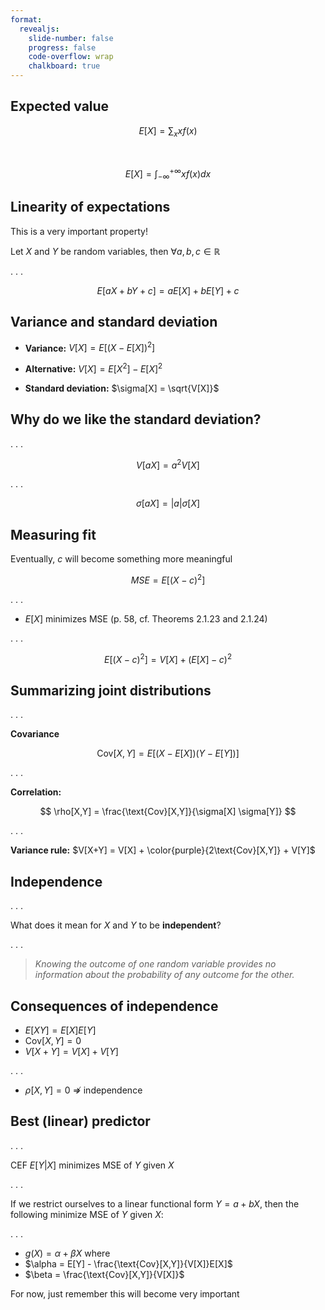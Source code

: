 ```yaml
---
format: 
  revealjs:
    slide-number: false
    progress: false
    code-overflow: wrap
    chalkboard: true
---
```


## Expected value

$$
E[X] = \sum_x x f(x)
$$

&nbsp;


$$
E[X] = \int_{-\infty}^{+\infty} xf(x)dx
$$

## Linearity of expectations

::: aside
This is a very important property!
:::

Let $X$ and $Y$ be random variables, then $\forall a, b, c \in \mathbb{R}$

. . .

$$
E[aX + bY + c] = a E[X] + bE[Y] + c
$$

## Variance and standard deviation

::: incremental
- **Variance:** $V[X] = E[(X - E[X])^2]$

- **Alternative:** $V[X] = E[X^2] - E[X]^2$

- **Standard deviation:** $\sigma[X] = \sqrt{V[X]}$
:::

## Why do we like the standard deviation?

. . .


$$
V[aX] = a^2 V[X]
$$

. . .

$$
\sigma[aX] = |a| \sigma[X]
$$

## Measuring fit

::: aside
Eventually, $c$ will become something more meaningful
:::

$$
MSE = E[(X-c)^2]
$$

. . .


- $E[X]$ minimizes MSE (p. 58, cf. Theorems 2.1.23 and 2.1.24)

. . .

$$
E[(X-c)^2] = V[X] + (E[X]-c)^2
$$

## Summarizing joint distributions

. . .

**Covariance**

$$
\text{Cov}[X,Y] = E[(X-E[X])(Y-E[Y])]
$$

. . .

**Correlation:**


$$
\rho[X,Y] = \frac{\text{Cov}[X,Y]}{\sigma[X] \sigma[Y]}
$$

. . .

**Variance rule:** $V[X+Y] = V[X] + \color{purple}{2\text{Cov}[X,Y]} + V[Y]$

## Independence

. . .

What does it mean for $X$ and $Y$ to be **independent**?

. . .

> *Knowing the outcome of one random variable provides no information about the probability of any outcome for the other.*


## Consequences of independence

::: incremental
- $E[XY] = E[X] E[Y]$
- $\text{Cov} [X,Y] = 0$
- $V[X+Y] =V[X] + V[Y]$
:::

. . .

- $\rho [X,Y] = 0$ $\not \Rightarrow$ independence

## Best (linear) predictor

. . .

CEF $E[Y|X]$ minimizes MSE of $Y$ given $X$

. . .

If we restrict ourselves to a linear functional form $Y = a + bX$, then the following minimize MSE of $Y$ given $X$:

. . .

- $g(X) = \alpha + \beta X$ where
- $\alpha = E[Y] - \frac{\text{Cov}[X,Y]}{V[X]}E[X]$
- $\beta = \frac{\text{Cov}[X,Y]}{V[X]}$


::: aside
For now, just remember this will become very important
:::